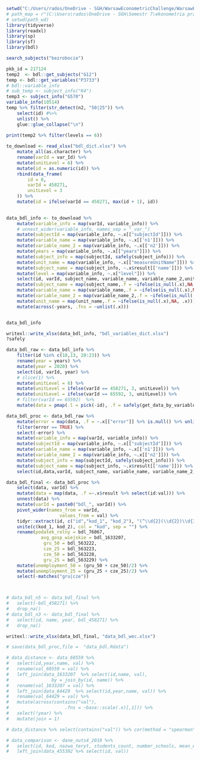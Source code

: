 

```r
setwd("C:/Users/rados/OneDrive - SGH/WarsawEconometricChallenge/WarsawEconometricChallenge/2_data_processing/bdl")
# path_map = r"(C:\Users\rados\OneDrive - SGH\Semestr 7\ekonometria przestrzenna\data)"
# setwd(path_wd)
library(tidyverse)
library(readxl)
library(sp)
library(sf)
library(bdl)

```
```r
search_subjects("bezrobocie")
```

```r
pkb_id = 217124
temp2  <- bdl::get_subjects("G12")
temp <- bdl::get_variables("P3733")
# bdl::variable_info
# sub_temp <- subject_info("K4")
temp3 <- subject_info("G570")
variable_info(10514)
temp %>% filter(str_detect(n2, "50|25")) %>%
	select(id) #%>% 
	unlist() %>% 
	glue::glue_collapse("\n")
			 
print(temp2 %>% filter(levels == 6))
```

```r
to_download <- read_xlsx("bdl_dict.xlsx") %>% 
	mutate_all(as.character) %>% 
	rename(varId = var_Id) %>% 
	mutate(unitLevel = 6) %>% 
	mutate(id = as.numeric(id)) %>% 
	rbind(data_frame(
		id = 0,
		varId = 458271,
		unitLevel = 3
	)) %>% 
	mutate(id = ifelse(varId == 458271, max(id + 1), id))
	

data_bdl_info <- to_download %>% 
	mutate(variable_info = map(varId, variable_info)) %>% 
	# unnest_wider(variable_info, names_sep = "_var_") 
	mutate(subjectId = map(variable_info, ~.x[["subjectId"]])) %>% 
	mutate(variable_name = map(variable_info, ~.x[['n1']])) %>% 
	mutate(variable_name_2 = map(variable_info, ~.x[['n2']])) %>% 
	mutate(years = map(variable_info, ~.x[["years"]])) %>% 
	mutate(subject_info = map(subjectId, safely(subject_info))) %>% 
	mutate(unit_name = map(variable_info, ~.x[["measureUnitName"]])) %>% 
	mutate(subject_name = map(subject_info, ~.x$result[['name']])) %>% 
	mutate(level = map(variable_info, ~.x["level"])) %>% 
	select(id, varId, subject_name, variable_name, variable_name_2,unit_name, level, years) %>% 
	mutate(subject_name = map(subject_name,.f = ~ifelse(is_null(.x),NA, .x))) %>% 
	mutate(variable_name = map(variable_name,.f = ~ifelse(is_null(.x),NA, .x))) %>% 
	mutate(variable_name_2 = map(variable_name_2,.f = ~ifelse(is_null(.x),NA, .x))) %>%
	mutate(unit_name = map(unit_name,.f = ~ifelse(is_null(.x),NA, .x))) %>% 
	mutate(across(-years, .fns = ~unlist(.x)))


data_bdl_info
```
```r
writexl::write_xlsx(data_bdl_info, "bdl_variables_dict.xlsx")
?safely
```
```r
data_bdl_raw <- data_bdl_info %>% 
	filter(id %in% c(18,13, 20:23)) %>% 
	rename(year = years) %>% 
	mutate(year = 2020) %>% 
	select(id, varId, year) %>% 
	# slice(1) %>% 
	mutate(unitLevel = 6) %>%
	mutate(unitLevel = ifelse(varId == 458271, 3, unitLevel)) %>% 
	mutate(unitLevel = ifelse(varId == 65592, 3, unitLevel)) %>% 
	# filter(varId == 65592)  %>% 
	mutate(data = pmap(.l = pick(-id), .f = safely(get_data_by_variable, quiet = FALSE)))


```


```r

data_bdl_proc <- data_bdl_raw %>% 
	mutate(error = map(data, .f = ~.x[["error"]] %>% is.null() %>% unlist())) %>% 
	filter(error == TRUE) %>% 
	select(-error) %>% 
	mutate(variable_info = map(varId, variable_info)) %>% 
	mutate(subjectId = map(variable_info, ~.x[["subjectId"]])) %>% 
	mutate(variable_name = map(variable_info, ~.x[['n1']])) %>% 
	mutate(variable_name_2 = map(variable_info, ~.x[['n2']])) %>% 
	mutate(subject_info = map(subjectId, safely(subject_info))) %>% 
	mutate(subject_name = map(subject_info, ~.x$result[['name']])) %>% 
	select(id,data,varId, subject_name, variable_name, variable_name_2, year) 

```


```r

data_bdl_final <- data_bdl_proc %>% 
	select(data, varId) %>% 
	mutate(data = map(data, .f =~.x$result %>% select(id:val))) %>% 
	unnest(data) %>%
	mutate(varId = paste0("bdl_", varId)) %>% 
	pivot_wider(names_from = varId,
					values_from = val) %>% 
	tidyr::extract(id, c("id","kod_1", "kod_2"), "(^\\d{2}(\\d{2})\\d{3}(\\d{4}).+)") %>%
	unite(c(kod_1, kod_2), col = "kod", sep = "") %>% 
	rename(podatek_rolny = bdl_76067, 
			 avg_gosp_wiejskie = bdl_1633207,
			  gru_50 = bdl_563222,
			  cze_25 = bdl_563223,
			  cze_50 = bdl_563228,
			  gru_25 = bdl_563229) %>% 
	mutate(unemployment_50 = (gru_50 + cze_50)/2) %>% 
	mutate(unemployment_25 = (gru_25 + cze_25)/2) %>% 
	select(-matches("gru|cze"))



# data_bdl_n5 <- data_bdl_final %>% 
# 	select(-bdl_458271) %>% 
# 	drop_na()
# data_bdl_n3 <- data_bdl_final %>% 
# 	select(id, name, year, bdl_458271) %>% 
# 	drop_na() 

writexl::write_xlsx(data_bdl_final, "data_bdl_wec.xlsx")

# save(data_bdl_proc,file =  "data_bdl.Rdata")

# data_distance <- data_60559 %>% 
# 	select(id,year,name, val) %>%
# 	rename(val_60559 = val) %>% 
# 	left_join(data_1633207  %>% select(id,name, val),
# 				 by = join_by(id, name)) %>% 
# 	rename(val_1633207 = val) %>% 
# 	left_join(data_64429  %>% select(id,year,name, val)) %>% 
# 	rename(val_64429 = val) %>% 
# 	mutate(across(contains("val"),
# 					  .fns = ~base::scale(.x)[,1])) %>% 
# 	select(!year) %>% 
# 	mutate(join = 1)

# data_distance %>% select(contains("val")) %>% cor(method = "spearman")

# data_comparison <- dane_nuts4_2019 %>% 
# 	select(id, kod, nazwa_teryt, students_count, number_schools, mean_ewd_mat) %>% 
# 	left_join(data_455392 %>% select(id, val))
```

